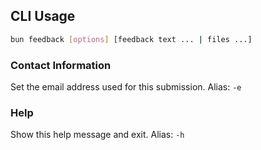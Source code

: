## CLI Usage

```bash
bun feedback [options] [feedback text ... | files ...]
```

### Contact Information

<ParamField path="--email" type="string">
	Set the email address used for this submission. Alias: <code>-e</code>
</ParamField>

### Help

<ParamField path="--help" type="boolean">
	Show this help message and exit. Alias: <code>-h</code>
</ParamField>
